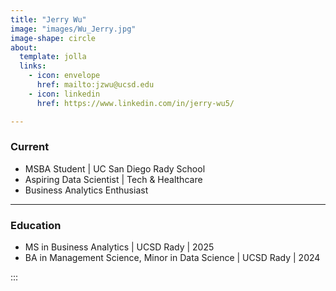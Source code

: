 ```yaml
---
title: "Jerry Wu"
image: "images/Wu_Jerry.jpg"
image-shape: circle
about:
  template: jolla
  links:
    - icon: envelope
      href: mailto:jzwu@ucsd.edu
    - icon: linkedin
      href: https://www.linkedin.com/in/jerry-wu5/

---
```


<!-- ::: {.two-column-body}

::: {.column-left}
![Jerry Wu](images/Wu_Jerry.jpg){.profile-pic}

### Jerry Wu

<div class="icons">
  <a href="mailto:jzwu@ucsd.edu">📧</a>
  <a href="https://www.linkedin.com/in/jerry-wu5/">🔗</a>
</div>
::: -->

::: {.column-right}

### Current
- MSBA Student | UC San Diego Rady School
- Aspiring Data Scientist | Tech & Healthcare
- Business Analytics Enthusiast

---

### Education
- MS in Business Analytics | UCSD Rady | 2025
- BA in Management Science, Minor in Data Science | UCSD Rady | 2024
:::
:::
